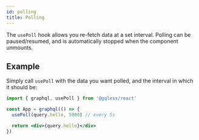 ```yaml
---
id: polling
title: Polling
---
```


The `usePoll` hook allows you re-fetch data at a set interval.
Polling can be paused/resumed, and is automatically stopped when the component unmounts.

## Example

Simply call `usePoll` with the data you want polled, and the interval in which it should be:

```jsx
import { graphql, usePoll } from '@gqless/react'

const App = graphql(() => {
  usePoll(query.hello, 5000) // every 5s

  return <div>{query.hello}</div>
})
```
